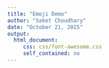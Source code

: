 ```yaml
---
title: "Emoji Demo"
author: "Saket Choudhary"
date: "October 21, 2015"
output: 
  html_document:
     css: css/font-awesome.css
     self_contained: no
---
```



<i class="fa fa-renren fa-5x"></i>
<i class="fa fa-battery-full"></i>